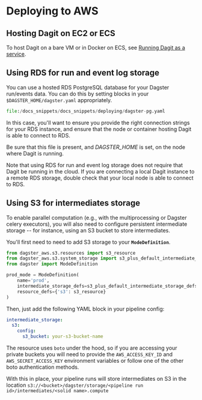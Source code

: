 
<DynamicMetaTags
  title="Deploying to AWS | Dagster"
  description="To deploy Dagster to AWS, EC2 or ECS can host Dagit, RDS can store runs and events,
  and S3 can act as intermediate storage."
/>

# Deploying to AWS

## Hosting Dagit on EC2 or ECS

To host Dagit on a bare VM or in Docker on ECS, see [Running Dagit as a
service](/deploying/local).

## Using RDS for run and event log storage

You can use a hosted RDS PostgreSQL database for your Dagster run/events
data. You can do this by setting blocks in your
`$DAGSTER_HOME/dagster.yaml` appropriately.

```python literalinclude caption=dagster.yaml
file:/docs_snippets/docs_snippets/deploying/dagster-pg.yaml
```

In this case, you'll want to ensure you provide the right connection
strings for your RDS instance, and ensure that the node or container
hosting Dagit is able to connect to RDS.

Be sure that this file is present, and _DAGSTER_HOME_ is
set, on the node where Dagit is running.

Note that using RDS for run and event log storage does not require that
Dagit be running in the cloud. If you are connecting a local Dagit
instance to a remote RDS storage, double check that your local node is
able to connect to RDS.

## Using S3 for intermediates storage

To enable parallel computation (e.g., with the multiprocessing or
Dagster celery executors), you will also need to configure persistent
intermediate storage -- for instance, using an S3 bucket to store
intermediates.

You'll first need to need to add S3 storage to your **`ModeDefinition`**.

```python
from dagster_aws.s3.resources import s3_resource
from dagster_aws.s3.system_storage import s3_plus_default_intermediate_storage_defs
from dagster import ModeDefinition

prod_mode = ModeDefinition(
    name='prod',
    intermediate_storage_defs=s3_plus_default_intermediate_storage_defs,
    resource_defs={'s3': s3_resource}
)
```

Then, just add the following YAML block in your pipeline config:

```yaml
intermediate_storage:
  s3:
    config:
      s3_bucket: your-s3-bucket-name
```

The resource uses `boto` under the hood, so if you are accessing your private buckets you will
need to provide the `AWS_ACCESS_KEY_ID` and `AWS_SECRET_ACCESS_KEY` environment variables
or follow one of the other boto authentication methods.

With this in place, your pipeline runs will store intermediates on S3 in
the location
`s3://<bucket>/dagster/storage/<pipeline run id>/intermediates/<solid name>.compute`
